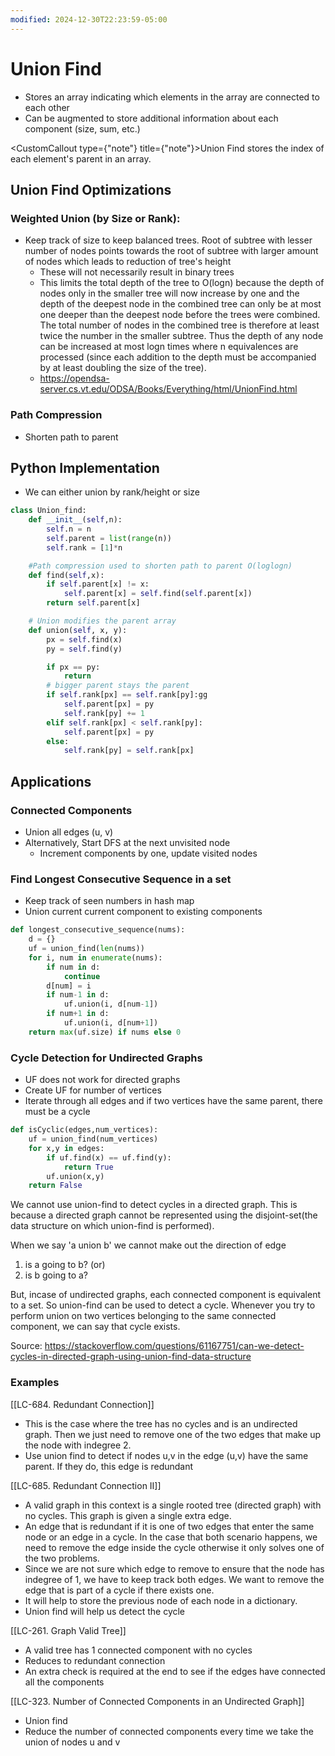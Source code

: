 ```yaml
---
modified: 2024-12-30T22:23:59-05:00
---
```

# Union Find

- Stores an array indicating which elements in the array are connected to each other
- Can be augmented to store additional information about each component (size, sum, etc.)

<CustomCallout type={"note"} title={"note"}>Union Find stores the index of each element's parent in an array.</CustomCallout>

## Union Find Optimizations

### Weighted Union (by Size or Rank):

- Keep track of size to keep balanced trees. Root of subtree with lesser number of nodes points towards the root of subtree with larger amount of nodes which leads to reduction of tree's height
  - These will not necessarily result in binary trees
  - This limits the total depth of the tree to O(logn) because the depth of nodes only in the smaller tree will now increase by one and the depth of the deepest node in the combined tree can only be at most one deeper than the deepest node before the trees were combined. The total number of nodes in the combined tree is therefore at least twice the number in the smaller subtree. Thus the depth of any node can be increased at most logn times where n equivalences are processed (since each addition to the depth must be accompanied by at least doubling the size of the tree).
  - https://opendsa-server.cs.vt.edu/ODSA/Books/Everything/html/UnionFind.html

### Path Compression

- Shorten path to parent

## Python Implementation

- We can either union by rank/height or size

```python
class Union_find:
	def __init__(self,n):
		self.n = n
		self.parent = list(range(n))
		self.rank = [1]*n

	#Path compression used to shorten path to parent O(loglogn)
	def find(self,x):
		if self.parent[x] != x:
			self.parent[x] = self.find(self.parent[x])
		return self.parent[x]

	# Union modifies the parent array
	def union(self, x, y):
		px = self.find(x)
		py = self.find(y)

		if px == py:
			return
		# bigger parent stays the parent
		if self.rank[px] == self.rank[py]:gg
			self.parent[px] = py
			self.rank[py] += 1
		elif self.rank[px] < self.rank[py]:
			self.parent[px] = py
		else:
			self.rank[py] = self.rank[px]
```

## Applications

### Connected Components

- Union all edges (u, v)
- Alternatively, Start DFS at the next unvisited node
  - Increment components by one, update visited nodes

### Find Longest Consecutive Sequence in a set

- Keep track of seen numbers in hash map
- Union current current component to existing components

```python
def longest_consecutive_sequence(nums):
	d = {}
	uf = union_find(len(nums))
	for i, num in enumerate(nums):
		if num in d:
			continue
		d[num] = i
		if num-1 in d:
			uf.union(i, d[num-1])
		if num+1 in d:
			uf.union(i, d[num+1])
	return max(uf.size) if nums else 0
```

### Cycle Detection for Undirected Graphs

- UF does not work for directed graphs
- Create UF for number of vertices
- Iterate through all edges and if two vertices have the same parent, there must be a cycle

```python
def isCyclic(edges,num_vertices):
    uf = union_find(num_vertices)
    for x,y in edges:
        if uf.find(x) == uf.find(y):
            return True
        uf.union(x,y)
	return False

```

We cannot use union-find to detect cycles in a directed graph. This is because a directed graph cannot be represented using the disjoint-set(the data structure on which union-find is performed).

When we say 'a union b' we cannot make out the direction of edge

1. is a going to b? (or)
1. is b going to a?

But, incase of undirected graphs, each connected component is equivalent to a set. So union-find can be used to detect a cycle. Whenever you try to perform union on two vertices belonging to the same connected component, we can say that cycle exists.

Source: https://stackoverflow.com/questions/61167751/can-we-detect-cycles-in-directed-graph-using-union-find-data-structure

### Examples

\[[LC-684. Redundant Connection]\]

- This is the case where the tree has no cycles and is an undirected graph. Then we just need to remove one of the two edges that make up the node with indegree 2.
- Use union find to detect if nodes u,v in the edge (u,v) have the same parent. If they do, this edge is redundant

\[[LC-685. Redundant Connection II]\]

- A valid graph in this context is a single rooted tree (directed graph) with no cycles. This graph is given a single extra edge.
- An edge that is redundant if it is one of two edges that enter the same node or an edge in a cycle. In the case that both scenario happens, we need to remove the edge inside the cycle otherwise it only solves one of the two problems.
- Since we are not sure which edge to remove to ensure that the node has indegree of 1, we have to keep track both edges. We want to remove the edge that is part of a cycle if there exists one.
- It will help to store the previous node of each node in a dictionary.
- Union find will help us detect the cycle

\[[LC-261. Graph Valid Tree]\]

- A valid tree has 1 connected component with no cycles
- Reduces to redundant connection
- An extra check is required at the end to see if the edges have connected all the components

\[[LC-323. Number of Connected Components in an Undirected Graph]\]

- Union find
- Reduce the number of connected components every time we take the union of nodes u and v
